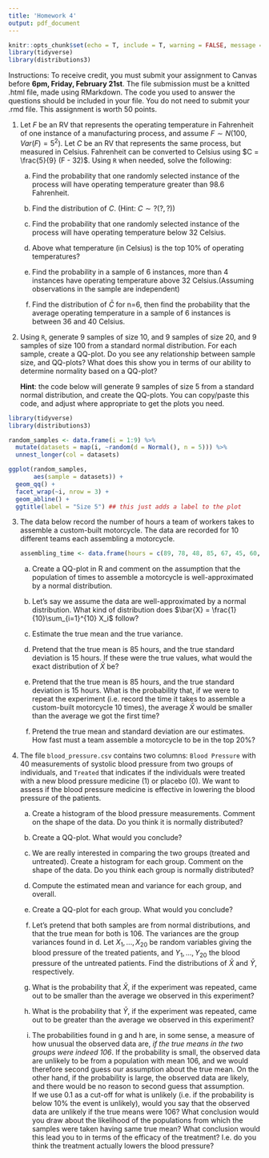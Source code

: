 ```yaml
---
title: 'Homework 4'
output: pdf_document
---
```


```r
knitr::opts_chunk$set(echo = T, include = T, warning = FALSE, message = FALSE)
library(tidyverse)
library(distributions3)
```

Instructions: To receive credit, you must submit your assignment to Canvas before $\textbf{6pm, Friday, February 21st}$. The file submission must be a knitted .html file, made using RMarkdown. The code you used to answer the questions should be included in your file. You do not need to submit your .rmd file. This assignment is worth 50 points.

1. Let $F$ be an RV that represents the operating temperature in Fahrenheit of one instance of a manufacturing process, and assume $F \sim N(100, Var(F)=5^2)$. Let $C$ be an RV that represents the same process, but measured in Celsius. Fahrenheit can be converted to Celsius using $C = \frac{5}{9} (F - 32)$. Using `R` when needed, solve the following:

	  a. Find the probability that one randomly selected instance of the process will have operating temperature greater than $98.6$ Fahrenheit.  
	     

  	b. Find the distribution of $C$. (Hint: $C \sim ?(?,?)$)  
  	   
	  c. Find the probability that one randomly selected instance of the process will have operating temperature below $32$ Celsius.  
       
	  d. Above what temperature (in Celsius) is the top $10 \%$ of operating temperatures?  
       
	  e. Find the probability in a sample of 6 instances, more than 4 instances have operating temperature above $32$ Celsius.(Assuming observations in the sample are independent)  
       
  	f. Find the distribution of $\bar{C}$ for n=6, then find the probability that the average operating temperature in a sample of 6 instances is between $36$ and $40$ Celsius.   
  	  
2. Using `R`, generate 9 samples of size 10, and 9 samples of size 20, and 9 samples of size 100 from a standard normal distribution. For each sample, create a QQ-plot. Do you see any relationship between sample size, and QQ-plots? What does this show you in terms of our ability to determine normality based on a QQ-plot?

    **Hint**: the code below will generate 9 samples of size 5 from a standard normal distribution, and create the QQ-plots. You can copy/paste this code, and adjust where appropriate to get the plots you need.

```r
library(tidyverse)
library(distributions3)

random_samples <- data.frame(i = 1:9) %>% 
  mutate(datasets = map(i, ~random(d = Normal(), n = 5))) %>% 
  unnest_longer(col = datasets)

ggplot(random_samples,
       aes(sample = datasets)) + 
  geom_qq() + 
  facet_wrap(~i, nrow = 3) +
  geom_abline() +
  ggtitle(label = "Size 5") ## this just adds a label to the plot
```

3. The data below record the number of hours a team of workers takes to assemble a custom-built motorcycle. The data are recorded for 10 different teams each assembling a motorcycle.

    ```r
    assembling_time <- data.frame(hours = c(89, 78, 48, 85, 67, 45, 60, 62, 62, 56))
    ```
    
    a. Create a QQ-plot in R and comment on the assumption that the population of times to assemble a motorcycle is well-approximated by a normal distribution.  

    
    b. Let's say we assume the data are well-approximated by a normal distribution. What kind of distribution does $\bar{X} = \frac{1}{10}\sum_{i=1}^{10} X_i$ follow?  

    c. Estimate the true mean and the true variance.  

    d. Pretend that the true mean is $85$ hours, and the true standard deviation is $15$ hours. If these were the true values, what would the exact distribution of $\bar{X}$ be?  

    e. Pretend that the true mean is $85$ hours, and the true standard deviation is $15$ hours. What is the probability that, if we were to repeat the experiment (i.e. record the time it takes to assemble a custom-built motorcycle 10 times), the average $\bar{X}$ would be smaller than the average we got the first time?  

    f. Pretend the true mean and standard deviation are our estimates. How fast must a team assemble a motorcycle to be in the top 20\%? 

4. The file `blood_pressure.csv` contains two columns: `Blood Pressure` with 40 measurements of systolic blood pressure from two groups of individuals, and `Treated` that indicates if the individuals were treated with a new blood pressure medicine (1) or placebo (0). We want to assess if the blood pressure medicine is effective in lowering the blood pressure of the patients.

    a. Create a histogram of the blood pressure measurements. Comment on the shape of the data. Do you think it is normally distributed?
    
    b. Create a QQ-plot. What would you conclude?

    c. We are really interested in comparing the two groups (treated and untreated). Create a histogram for each group. Comment on the shape of the data. Do you think each group is normally distributed? 

    d. Compute the estimated mean and variance for each group, and overall. 

    e. Create a QQ-plot for each group. What would you conclude?
    
    f. Let's pretend that both samples are from normal distributions, and that the true mean for both is $106$. The variances are the group variances found in d. Let $X_1, ..., X_{20}$ be random variables giving the blood pressure of the treated patients, and $Y_1, ..., Y_{20}$ the blood pressure of the untreated patients. Find the distributions of $\bar{X}$ and $\bar{Y}$, respectively. 

    g. What is the probability that $\bar{X}$, if the experiment was repeated, came out to be smaller than the average we observed in this experiment?
    
    h. What is the probability that $\bar{Y}$, if the experiment was repeated, came out to be greater than the average we observed in this experiment?
    
    i. The probabilities found in g and h are, in some sense, a measure of how unusual the observed data are, *if the true means in the two groups were indeed 106*. If the probability is small, the observed data are unlikely to be from a population with mean 106, and we would therefore second guess our assumption about the true mean. On the other hand, if the probability is large, the observed data are likely, and there would be no reason to second guess that assumption.  
       If we use 0.1 as a cut-off for what is unlikely (i.e. if the probability is below 10% the event is unlikely), would you say that the observed data are unlikely if the true means were 106? What conclusion would you draw about the likelihood of the populations from which the samples were taken having same true mean? What conclusion would this lead you to in terms of the efficacy of the treatment? I.e. do you think the treatment actually lowers the blood pressure?   
